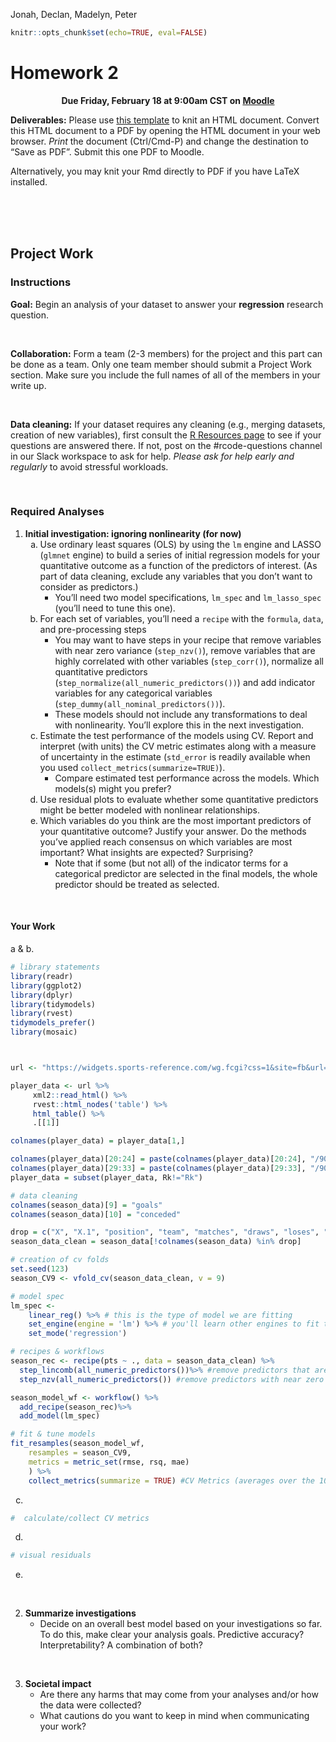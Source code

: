Jonah, Declan, Madelyn, Peter

```r
knitr::opts_chunk$set(echo=TRUE, eval=FALSE)
```

# Homework 2 {-}
<center>
**Due Friday, February 18 at 9:00am CST on [Moodle](https://moodle.macalester.edu/mod/assign/view.php?id=36784)**
</center>

**Deliverables:** Please use [this template](template_rmds/hw2.Rmd) to knit an HTML document. Convert this HTML document to a PDF by opening the HTML document in your web browser. *Print* the document (Ctrl/Cmd-P) and change the destination to "Save as PDF". Submit this one PDF to Moodle.

Alternatively, you may knit your Rmd directly to PDF if you have LaTeX installed.



<br><br><br>





## Project Work {-}

### Instructions {-} 

**Goal:** Begin an analysis of your dataset to answer your **regression** research question.

<br>

**Collaboration:** Form a team (2-3 members) for the project and this part can be done as a team. Only one team member should submit a Project Work section. Make sure you include the full names of all of the members in your write up. 

<br>

**Data cleaning:** If your dataset requires any cleaning (e.g., merging datasets, creation of new variables), first consult the [R Resources page](r-resources.html) to see if your questions are answered there. If not, post on the #rcode-questions channel in our Slack workspace to ask for help. *Please ask for help early and regularly* to avoid stressful workloads.

<br>

### Required Analyses {-}

1. **Initial investigation: ignoring nonlinearity (for now)**
    a. Use ordinary least squares (OLS) by using the `lm` engine and LASSO (`glmnet` engine) to build  a series of initial regression models for your quantitative outcome as a function of the predictors of interest. (As part of data cleaning, exclude any variables that you don't want to consider as predictors.)
        - You'll need two model specifications, `lm_spec` and `lm_lasso_spec` (you'll need to tune this one).
    b. For each set of variables, you'll need a `recipe` with the `formula`, `data`, and pre-processing steps
        - You may want to have steps in your recipe that remove variables with near zero variance (`step_nzv()`), remove variables that are highly correlated with other variables (`step_corr()`), normalize all quantitative predictors (`step_normalize(all_numeric_predictors())`) and add indicator variables for any categorical variables (`step_dummy(all_nominal_predictors())`).
        - These models should not include any transformations to deal with nonlinearity. You'll explore this in the next investigation.
    c. Estimate the test performance of the models using CV. Report and interpret (with units) the CV metric estimates along with a measure of uncertainty in the estimate (`std_error` is readily available when you used `collect_metrics(summarize=TRUE)`).
        - Compare estimated test performance across the models. Which models(s) might you prefer?
    d. Use residual plots to evaluate whether some quantitative predictors might be better modeled with nonlinear relationships.
    e. Which variables do you think are the most important predictors of your quantitative outcome? Justify your answer. Do the methods you've applied reach consensus on which variables are most important? What insights are expected? Surprising?
        - Note that if some (but not all) of the indicator terms for a categorical predictor are selected in the final models, the whole predictor should be treated as selected.

<br>

#### Your Work {-}



a & b.

```r
# library statements 
library(readr)
library(ggplot2)
library(dplyr)
library(tidymodels)
library(rvest)
tidymodels_prefer()
library(mosaic)



url <- "https://widgets.sports-reference.com/wg.fcgi?css=1&site=fb&url=%2Fen%2Fcomps%2FBig5%2Fstats%2Fplayers%2FBig-5-European-Leagues-Stats&div=div_stats_standard"

player_data <- url %>% 
     xml2::read_html() %>%
     rvest::html_nodes('table') %>%
     html_table() %>%
     .[[1]]

colnames(player_data) = player_data[1,]

colnames(player_data)[20:24] = paste(colnames(player_data)[20:24], "/90")
colnames(player_data)[29:33] = paste(colnames(player_data)[29:33], "/90")
player_data = subset(player_data, Rk!="Rk")

```

```r
# data cleaning
colnames(season_data)[9] = "goals"
colnames(season_data)[10] = "conceded"

drop = c("X", "X.1", "position", "team", "matches", "draws", "loses", "goals", "xG_diff", "xGA_diff", "xpts", "xpts_diff", "wins")
season_data_clean = season_data[!colnames(season_data) %in% drop]
```

```r
# creation of cv folds
set.seed(123)
season_CV9 <- vfold_cv(season_data_clean, v = 9)
```

```r
# model spec
lm_spec <- 
    linear_reg() %>% # this is the type of model we are fitting
    set_engine(engine = 'lm') %>% # you'll learn other engines to fit the model
    set_mode('regression') 
```

```r
# recipes & workflows
season_rec <- recipe(pts ~ ., data = season_data_clean) %>%
  step_lincomb(all_numeric_predictors())%>% #remove predictors that are combinations of each other
  step_nzv(all_numeric_predictors()) #remove predictors with near zero variablility

season_model_wf <- workflow() %>%
  add_recipe(season_rec)%>%
  add_model(lm_spec)
```

```r
# fit & tune models
fit_resamples(season_model_wf, 
    resamples = season_CV9, 
    metrics = metric_set(rmse, rsq, mae)
    ) %>%
    collect_metrics(summarize = TRUE) #CV Metrics (averages over the 10 folds)

```

c.

```r
#  calculate/collect CV metrics

```

 
d.

```r
# visual residuals

```

e.

<br>

2. **Summarize investigations**
    - Decide on an overall best model based on your investigations so far. To do this, make clear your analysis goals. Predictive accuracy? Interpretability? A combination of both?



<br>

3. **Societal impact**
    - Are there any harms that may come from your analyses and/or how the data were collected?
    - What cautions do you want to keep in mind when communicating your work?